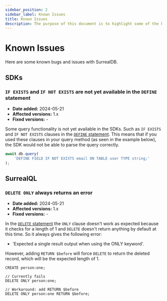```yaml
---
sidebar_position: 2
sidebar_label: Known Issues
title: Known Issues
description: The purpose of this document is to highlight some of the known issues with SurrealDB. This will help you to understand the current limitations and issues that are being worked on.
---
```


# Known Issues

Here are some known bugs and issues with SurrealDB.

## SDKs

### `IF EXISTS` and `IF NOT EXISTS` are not yet available in the `DEFINE` statement

- **Date added:** 2024-05-21
- **Affected versions:** 1.x
- **Fixed versions:** -

Some query functionality is not yet available in the SDKs. Such as `IF EXISTS` and `IF NOT EXISTS` clauses in the [`DEFINE` statement](/docs/surrealdb/surrealql/statements/define/). This means that if you used these clauses in your query method (as seen in the example below), the SDK would not be able to parse the query correctly.

```js
await db.query(
    'DEFINE FIELD IF NOT EXISTS email ON TABLE user TYPE string;'
);
```

## SurrealQL

### `DELETE ONLY` always returns an error

- **Date added:** 2024-05-21
- **Affected versions:** 1.x
- **Fixed versions:** -

In the [`DELETE` statement](/docs/surrealdb/surrealql/statements/delete) the `ONLY` clause doesn't work as expected because it checks for a length of 1 and `DELETE` doesn't return anything by default at this time. So it always gives the following error:

- 'Expected a single result output when using the ONLY keyword'. 

However, adding `RETURN $before` will force `DELETE` to return the deleted record, which will be the expected length of 1.

```surql
CREATE person:one;

// Currently fails
DELETE ONLY person:one;

// Workaround: add RETURN $before
DELETE ONLY person:one RETURN $before;
